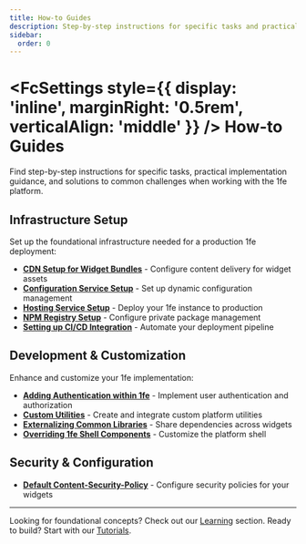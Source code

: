 ```yaml
---
title: How-to Guides
description: Step-by-step instructions for specific tasks and practical implementation guidance
sidebar:
  order: 0
---
```



# <FcSettings style={{ display: 'inline', marginRight: '0.5rem', verticalAlign: 'middle' }} /> How-to Guides

Find step-by-step instructions for specific tasks, practical implementation guidance, and solutions to common challenges when working with the 1fe platform.

## Infrastructure Setup

Set up the foundational infrastructure needed for a production 1fe deployment:

- **[CDN Setup for Widget Bundles](/how-to-guides/Infrastructure%20Setup/cdn-setup/)** - Configure content delivery for widget assets
- **[Configuration Service Setup](/how-to-guides/Infrastructure%20Setup/configuration-setup/)** - Set up dynamic configuration management
- **[Hosting Service Setup](/how-to-guides/Infrastructure%20Setup/hosting-setup/)** - Deploy your 1fe instance to production
- **[NPM Registry Setup](/how-to-guides/Infrastructure%20Setup/npm-registry-setup/)** - Configure private package management
- **[Setting up CI/CD Integration](/how-to-guides/Infrastructure%20Setup/project-setup/)** - Automate your deployment pipeline

## Development & Customization

Enhance and customize your 1fe implementation:

- **[Adding Authentication within 1fe](/how-to-guides/authentication/)** - Implement user authentication and authorization
- **[Custom Utilities](/how-to-guides/custom-utilities/)** - Create and integrate custom platform utilities
- **[Externalizing Common Libraries](/how-to-guides/externalizing-libraries/)** - Share dependencies across widgets
- **[Overriding 1fe Shell Components](/how-to-guides/override-shell-components/)** - Customize the platform shell

## Security & Configuration

- **[Default Content-Security-Policy](/how-to-guides/default-csp/)** - Configure security policies for your widgets

---

Looking for foundational concepts? Check out our [Learning](/learning/) section. Ready to build? Start with our [Tutorials](/tutorials/).
